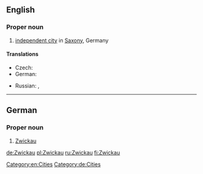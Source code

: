 ==English==
{{wikipedia}}

===Proper noun===
{{en-proper noun}}

# [[independent city]] in [[Saxony]], Germany

====Translations====
{{trans-top|city in Germany}}
* Czech: {{t|cs|Cvikov|m}}
* German: {{t+|de|Zwickau|n}}
{{trans-mid}}
* Russian: {{t+|ru|Цви́ккау|m}}, {{t+|ru|Цвикка́у|m}}
{{trans-bottom}}

[[Category:en:Cities]]

----

==German==
{{wikipedia|lang=de}}

===Proper noun===
{{head|de|proper noun|g=n}}

# [[Zwickau#English|Zwickau]]

[[Category:de:Cities]]

[[de:Zwickau]]
[[pl:Zwickau]]
[[ru:Zwickau]]
[[fi:Zwickau]]